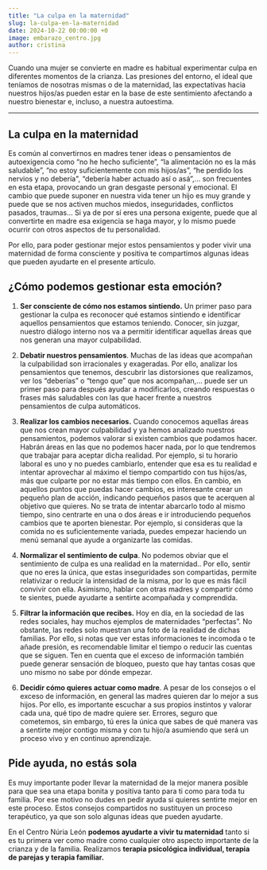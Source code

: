 ```yaml
---
title: "La culpa en la maternidad"
slug: la-culpa-en-la-maternidad
date: 2024-10-22 00:00:00 +0
image: embarazo_centro.jpg
author: cristina
---
```


Cuando una mujer se convierte en madre es habitual experimentar culpa en diferentes momentos de la crianza. Las presiones del entorno, el ideal que teníamos de nosotras mismas o de la maternidad, las expectativas hacia nuestros hijos/as pueden estar en la base de este sentimiento afectando a nuestro bienestar e, incluso, a nuestra autoestima.

---

## La culpa en la maternidad

Es común al convertirnos en madres tener ideas o pensamientos de autoexigencia como “no he hecho suficiente”, “la alimentación no es la más saludable”, “no estoy suficientemente con mis hijos/as”, “he perdido los nervios y no debería", “debería haber actuado así o asá”,... son frecuentes en esta etapa, provocando un gran desgaste personal y emocional. El cambio que puede suponer en nuestra vida tener un hijo es muy grande y puede que se nos activen muchos miedos, inseguridades, conflictos pasados, traumas... Si ya de por sí eres una persona exigente, puede que al convertirte en madre esa exigencia se haga mayor, y lo mismo puede ocurrir con otros aspectos de tu personalidad.

Por ello, para poder gestionar mejor estos pensamientos y poder vivir una maternidad de forma consciente y positiva te compartimos algunas ideas que pueden ayudarte en el presente artículo.

## ¿Cómo podemos gestionar esta emoción?

1. **Ser consciente de cómo nos estamos sintiendo.** Un primer paso para gestionar la culpa es reconocer qué estamos sintiendo e identificar aquellos pensamientos que estamos teniendo. Conocer, sin juzgar, nuestro diálogo interno nos va a permitir identificar aquellas áreas que nos generan una mayor culpabilidad.

2. **Debatir nuestros pensamientos**. Muchas de las ideas que acompañan la culpabilidad son irracionales y exageradas. Por ello, analizar los pensamientos que tenemos, descubrir las distorsiones que realizamos, ver los “deberías” o “tengo que” que nos acompañan,... puede ser un primer paso para después ayudar a modificarlos, creando respuestas o frases más saludables con las que hacer frente a nuestros pensamientos de culpa automáticos.

3. **Realizar los cambios necesarios.** Cuando conocemos aquellas áreas que nos crean mayor culpabilidad y ya hemos analizado nuestros pensamientos, podemos valorar si existen cambios que podamos hacer. Habrán áreas en las que no podemos hacer nada, por lo que tendremos que trabajar para aceptar dicha realidad. Por ejemplo, si tu horario laboral es uno y no puedes cambiarlo, entender que esa es tu realidad e intentar aprovechar al máximo el tiempo compartido con tus hijos/as, más que culparte por no estar más tiempo con ellos. En cambio, en aquellos puntos que puedas hacer cambios, es interesante crear un pequeño plan de acción, indicando pequeños pasos que te acerquen al objetivo que quieres. No se trata de intentar abarcarlo todo al mismo tiempo, sino centrarte en una o dos áreas e ir introduciendo pequeños cambios que te aporten bienestar. Por ejemplo, si consideras que la comida no es suficientemente variada, puedes empezar haciendo un menú semanal que ayude a organizarte las comidas.

4. **Normalizar el sentimiento de culpa**. No podemos obviar que el sentimiento de culpa es una realidad en la maternidad.. Por ello, sentir que no eres la única, que estas inseguridades son compartidas, permite relativizar o reducir la intensidad de la misma, por lo que es más fácil convivir con ella. Asimismo, hablar con otras madres y compartir cómo te sientes, puede ayudarte a sentirte acompañada y comprendida.

5. **Filtrar la información que recibes.** Hoy en día, en la sociedad de las redes sociales, hay muchos ejemplos de maternidades “perfectas”. No obstante, las redes solo muestran una foto de la realidad de dichas familias. Por ello, si notas que ver estas informaciones te incomoda o te añade presión, es recomendable limitar el tiempo o reducir las cuentas que se siguen. Ten en cuenta que el exceso de información también puede generar sensación de bloqueo, puesto que hay tantas cosas que uno mismo no sabe por dónde empezar.

6. **Decidir cómo quieres actuar como madre**. A pesar de los consejos o el exceso de información, en general las madres quieren dar lo mejor a sus hijos. Por ello, es importante escuchar a sus propios instintos y valorar cada una, qué tipo de madre quiere ser. Errores, seguro que cometemos, sin embargo, tú eres la única que sabes de qué manera vas a sentirte mejor contigo misma y con tu hijo/a asumiendo que será un proceso vivo y en continuo aprendizaje.

## Pide ayuda, no estás sola

Es muy importante poder llevar la maternidad de la mejor manera posible para que sea una etapa bonita y positiva tanto para ti como para toda tu familia. Por ese motivo no dudes en pedir ayuda si quieres sentirte mejor en este proceso. Estos consejos compartidos no sustituyen un proceso terapéutico, ya que son solo algunas ideas que pueden ayudarte.

En el Centro Núria León **podemos ayudarte a vivir tu maternidad** tanto si es tu primera ver como madre como cualquier otro aspecto importante de la crianza y de la familia. Realizamos **terapia psicológica individual, terapia de parejas y terapia familiar.**
